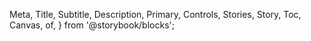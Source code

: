   Meta,
  Title,
  Subtitle,
  Description,
  Primary,
  Controls,
  Stories,
  Story,
  Toc,
  Canvas,
  of,
} from '@storybook/blocks';


<Meta of={NavigationBarStories} />

<Title />

{/* Table of Contents */}

- [Overview](#overview)
- [Props](#props)
- [Usage](#usage)
- [Variants](#variants)

## Overview

{/* todo: overview */}

<Primary />

## Props

<Controls />

## Usage

{/* todo: usage */}

## Variants

{/* TODO: Define component variants that can be used by other developers */}

### Overview

{/* todo: overview */}

<Canvas>
  <Story of={NavigationBarStories.Overview} />
</Canvas>

## Guidelines
{/* todo: add guideline link */}
- Best practices are available [here]()

## Feedback & contact

- Help us improve this pattern by providing feedback, asking questions, and leaving any other comments [here](https://github.com/bouygues-construction/design-system-bycn/issues/new)
